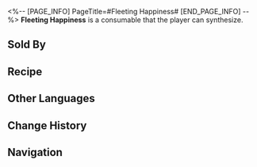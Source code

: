 <%-- [PAGE_INFO]
PageTitle=#Fleeting Happiness#
[END_PAGE_INFO] --%>
{{Consumable Infobox
|id          = 402027
|image       = Item Fleeting Happiness.png
|type        = undefined
|rarity      = 3
|effect      = Upon use, immediately heals one ally by 40% of their Max HP plus 320 HP.
|description = The lengthy meeting reaches an intermission, and you step out to the atrium, finding solace on a bench and releasing a long breath. The sinking sun, accompanied by an evening breeze, brings the sweetness of nature, boldly combatting against the man-made stainless steel behemoth behind you. A stray cat stretches and jumps onto your lap.
|effectType  = 
|effectType2 = 
|effectType3 = 
|recipe      = {{cx|Source missing}}
|source1     = [[Omni-Synthesizer]]
|source2     = [[Dreamscape Sales Store]]
|source3     = 
}}
{{Description|''"At least, at this moment, I belong to myself."''}}
'''Fleeting Happiness''' is a consumable that the player can synthesize.

==Sold By==
{{Shop Availability}}

==Recipe==
{{Recipe
|type        = Synthesis
|group       = Consumable
|Thermal Gel = 3
|Old Molar   = 3
|Tranquility = 1
|sort        = Thermal Gel;Old Molar;Tranquility
}}

==Other Languages==
{{Other Languages
|en   = Fleeting Happiness
|zhs  = 一瞬间的幸福
|zht  = 一瞬間的幸福
|ja   = 束の間の幸福
|ko   = 한순간의 행복
|es   = Felicidad efímera
|fr   = Bonheur passager
|ru   = Мимолётное счастье
|th   = ความสุขเพียงชั่วครู่
|vi   = Hạnh Phúc Thoáng Qua
|de   = Flüchtiges Glück
|id   = Fleeting Happiness
|pt   = Felicidade Fugaz
}}

==Change History==
{{Change History|2.0}}

==Navigation==
{{Consumable Navbox}}